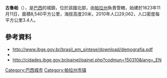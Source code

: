'''古魯帕'''（{{lang-pt|Gurupá}}），是[[巴西|巴西]]的城鎮，位於該國北部，由[[帕拉州|帕拉州]]負責管轄，始建於1623年11月11日，面積8,540平方公里，海拔高度20米，2010年人口29,062，人口密度每平方公里3.4人。

{{Coord|1|24|18|S|51|38|24|W|display=title}}

==參考資料==
*http://www.ibge.gov.br/brasil_em_sintese/download/demografia.pdf {{Wayback|url=http://www.ibge.gov.br/brasil_em_sintese/download/demografia.pdf |date=20200928034341 }}
* {{cite book
  | last =Pace
  | first =Richard 
  | authorlink =
  | coauthors =
  | title =The Struggle for Amazon Town: Gurupá Revisited 
  | publisher =Lynne Rienner Publishers
  | date = 1998
  | location =
  | pages =
  | url =http://books.google.com/books?id=jglKqHsi8IgC&dq=gurupa+-wikipedia+amazon  | doi =
  | id =  }}
* http://cidades.ibge.gov.br/painel/painel.php?codmun=150310&lang=_EN{{Wayback|url=http://cidades.ibge.gov.br/painel/painel.php?codmun=150310&lang=_EN |date=20150518102843 }}

{{Brazil-geo-stub}}
{{帕拉州市鎮}}
[[Category:巴西城市|Category:巴西城市]]
[[Category:帕拉州市镇|Category:帕拉州市镇]]